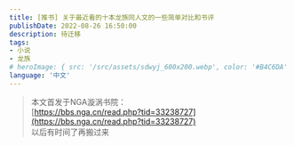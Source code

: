 ```yaml
---
title: ​[推书] 关于最近看的十本龙族同人文的一些简单对比和书评
publishDate: 2022-08-26 16:50:00
description: 待迁移
tags:
- 小说
- 龙族
# heroImage: { src: '/src/assets/sdwyj_600x200.webp', color: '#B4C6DA' }
language: '中文'
---
```


> 本文首发于NGA漩涡书院：  
> [https://bbs.nga.cn/read.php?tid=33238727](https://bbs.nga.cn/read.php?tid=33238727)  
> 以后有时间了再搬过来


